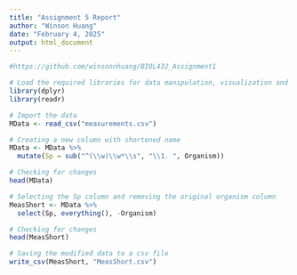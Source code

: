 ```yaml
---
title: "Assignment 5 Report"
author: "Winson Huang"
date: "February 4, 2025"
output: html_document
---
```


```r
#https://github.com/winsonnhuang/BIOL432_Assignment1
```

```r
# Load the required libraries for data manipulation, visualization and table formatting
library(dplyr)
library(readr)
```

```r
# Import the data
MData <- read_csv("measurements.csv")
```

```r
# Creating a new column with shortened name
MData <- MData %>%
  mutate(Sp = sub("^(\\w)\\w*\\s", "\\1. ", Organism))

# Checking for changes
head(MData)

# Selecting the Sp column and removing the original organism column
MeasShort <- MData %>%
  select(Sp, everything(), -Organism)

# Checking for changes
head(MeasShort)

# Saving the modified data to a csv file
write_csv(MeasShort, "MeasShort.csv")
```